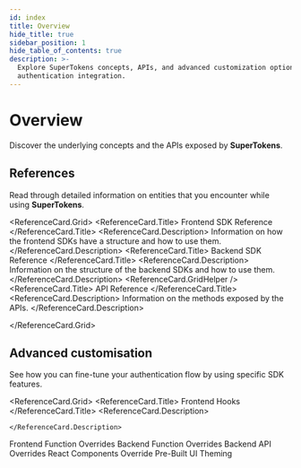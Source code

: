 ```yaml
---
id: index
title: Overview
hide_title: true
sidebar_position: 1
hide_table_of_contents: true
description: >-
  Explore SuperTokens concepts, APIs, and advanced customization options for
  authentication integration.
---
```



# Overview

Discover the underlying concepts and the APIs exposed by **SuperTokens**.

## References

Read through detailed information on entities that you encounter while using **SuperTokens**.

<ReferenceCard.Grid>
  <ReferenceCard href="/docs/references/frontend-sdks/reference">
    <ReferenceCard.Title>
        Frontend SDK Reference
    </ReferenceCard.Title>
    <ReferenceCard.Description>
       Information on how the frontend SDKs have a structure and how to use them.
    </ReferenceCard.Description>
			</ReferenceCard>
  <ReferenceCard href="/docs/references/backend-sdks/reference">
    <ReferenceCard.Title>
        Backend SDK Reference
    </ReferenceCard.Title>
    <ReferenceCard.Description>
       Information on the structure of the backend SDKs and how to use them.
    </ReferenceCard.Description>
			</ReferenceCard>
<ReferenceCard.GridHelper />
    <ReferenceCard href="/docs/references/api-reference">
    <ReferenceCard.Title>
          API Reference
    </ReferenceCard.Title>
    <ReferenceCard.Description>
       Information on the methods exposed by the APIs.
    </ReferenceCard.Description>
			</ReferenceCard>
		
</ReferenceCard.Grid>



## Advanced customisation

See how you can fine-tune your authentication flow by using specific SDK features.


<ReferenceCard.Grid>
  <ReferenceCard href="/docs/references/frontend-sdks/hooks">
    <ReferenceCard.Title>
      Frontend Hooks 
    </ReferenceCard.Title>
    <ReferenceCard.Description>
    
    </ReferenceCard.Description>
  </ReferenceCard>
  <ReferenceCard href="/docs/references/frontend-sdks/function-overrides">
    <ReferenceCard.Title>
      Frontend Function Overrides
    </ReferenceCard.Title>
    <ReferenceCard.Description>
    </ReferenceCard.Description>
  </ReferenceCard>
<ReferenceCard.GridHelper />

  <ReferenceCard href="/docs/references/backend-sdks/function-overrides">
    <ReferenceCard.Title>
      Backend Function Overrides
    </ReferenceCard.Title>
    <ReferenceCard.Description>
    </ReferenceCard.Description>
  </ReferenceCard>

  <ReferenceCard href="/docs/references/backend-sdks/api-overrides">
    <ReferenceCard.Title>
      Backend API Overrides
    </ReferenceCard.Title>
    <ReferenceCard.Description>
    </ReferenceCard.Description>
  </ReferenceCard>
<ReferenceCard.GridHelper />
  <ReferenceCard href="/docs/references/frontend-sdks/prebuilt-ui/override-react-components">
    <ReferenceCard.Title>
      React Components Override
    </ReferenceCard.Title>
    <ReferenceCard.Description>
    </ReferenceCard.Description>
  </ReferenceCard>
  <ReferenceCard href="/docs/references/frontend-sdks/prebuilt-ui/changing-colours">
    <ReferenceCard.Title>
      Pre-Built UI Theming 
    </ReferenceCard.Title>
    <ReferenceCard.Description>
    </ReferenceCard.Description>
  </ReferenceCard>
</ReferenceCard.Grid>

